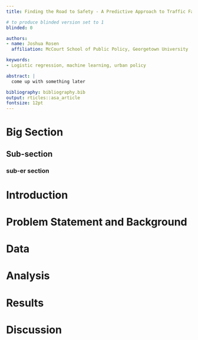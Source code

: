 ---
title: Finding the Road to Safety - A Predictive Approach to Traffic Fatalities in the United States

# to produce blinded version set to 1
blinded: 0

authors: 
- name: Joshua Rosen
  affiliation: McCourt School of Public Policy, Georgetown University

keywords:
- Logistic regression, machine learning, urban policy

abstract: |
  come up with something later 

bibliography: bibliography.bib
output: rticles::asa_article
fontsize: 12pt
---


# Big Section

## Sub-section

### sub-er section

# Introduction

# Problem Statement and Background

# Data 

# Analysis

# Results 

# Discussion

